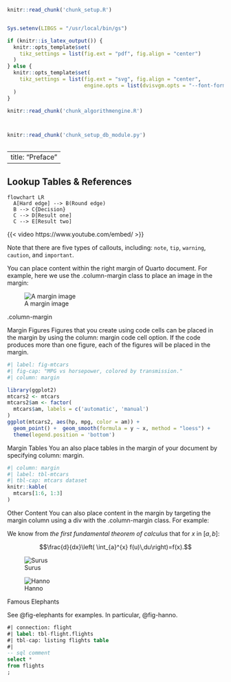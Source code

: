 <!--source .venv/bin/activate-->
<!--source .venv/bin/activate-->

```r
knitr::read_chunk('chunk_setup.R')
```

```r
```

<!--connect dvisvgm to Ghostscript for tikz
find gs, run: tools:find_gs_cmd()
-->
```r
Sys.setenv(LIBGS = "/usr/local/bin/gs")
```

<!--Conditional tikz output types; use PDF if this is LaTeX, otherwise use SVG with embedded fonts -->
```r
if (knitr::is_latex_output()) {
  knitr::opts_template$set(
    tikz_settings = list(fig.ext = "pdf", fig.align = "center")
  )
} else {
  knitr::opts_template$set(
    tikz_settings = list(fig.ext = "svg", fig.align = "center",
                         engine.opts = list(dvisvgm.opts = "--font-format=woff"))
  )
}
```

```r
knitr::read_chunk('chunk_algorithmengine.R')
```

```r
```

```r
```

```r
knitr::read_chunk('chunk_setup_db_module.py')
```

```python
```

---
title: "Preface"
---

## Lookup Tables & References {.unnumbered}

```mermaid
flowchart LR
  A[Hard edge] --> B(Round edge)
  B --> C{Decision}
  C --> D[Result one]
  C --> E[Result two]
```

{{< video https://www.youtube.com/embed/ >}}

:::{.callout-note}
Note that there are five types of callouts, including: 
`note`, `tip`, `warning`, `caution`, and `important`.
:::


You can place content within the right margin of Quarto document. For example, here we use the .column-margin class to place an image in the margin:

::: {.column-margin}
![A margin image](imgs/digits_dataset_plot_image.png)
:::

.column-margin

Margin Figures
Figures that you create using code cells can be placed in the margin by using the column: margin code cell option. If the code produces more than one figure, each of the figures will be placed in the margin.

```r
#| label: fig-mtcars
#| fig-cap: "MPG vs horsepower, colored by transmission."
#| column: margin

library(ggplot2)
mtcars2 <- mtcars
mtcars2$am <- factor(
  mtcars$am, labels = c('automatic', 'manual')
)
ggplot(mtcars2, aes(hp, mpg, color = am)) +
  geom_point() +  geom_smooth(formula = y ~ x, method = "loess") +
  theme(legend.position = 'bottom')
```


Margin Tables
You an also place tables in the margin of your document by specifying column: margin.

```r
#| column: margin
#| label: tbl-mtcars
#| tbl-cap: mtcars dataset
knitr::kable(
  mtcars[1:6, 1:3]
)
```

Other Content
You can also place content in the margin by targeting the margin column using a div with the .column-margin class. For example:

::: {.column-margin}
We know from *the first fundamental theorem of calculus* that for $x$ in $[a, b]$:


$$\frac{d}{dx}\left( \int_{a}^{x} f(u)\,du\right)=f(x).$$

:::

::: {#fig-elephants layout-ncol=2}

![Surus](surus.png){#fig-surus}

![Hanno](hanno.png){#fig-hanno}

Famous Elephants
:::

See @fig-elephants for examples. In particular, @fig-hanno.


```sql
#| connection: flight
#| label: tbl-flight.flights
#| tbl-cap: listing flights table
#| 
-- sql comment
select * 
from flights
;
```
